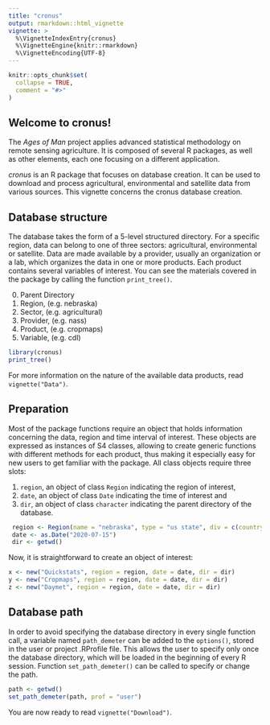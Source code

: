 ```yaml
---
title: "cronus"
output: rmarkdown::html_vignette
vignette: >
  %\VignetteIndexEntry{cronus}
  %\VignetteEngine{knitr::rmarkdown}
  %\VignetteEncoding{UTF-8}
---
```


```r
knitr::opts_chunk$set(
  collapse = TRUE,
  comment = "#>"
)
```

## Welcome to cronus!

The *Ages of Man* project applies advanced statistical methodology on remote sensing agriculture. It is composed of several R packages, as well as other elements, each one focusing on a different application.

*cronus* is an R package that focuses on database creation. It can be used to download and process agricultural, environmental and satellite data from various sources. This vignette concerns the cronus database creation.

## Database structure

The database takes the form of a 5-level structured directory. For a specific region, data can belong to one of three sectors: agricultural, environmental or satellite. Data are made available by a provider, usually an organization or a lab, which organizes the data in one or more products. Each product contains several variables of interest. You can see the materials covered in the package by calling the function `print_tree()`.

0. Parent Directory
1. Region, (e.g. nebraska)
2. Sector, (e.g. agricultural)
3. Provider, (e.g. nass)
4. Product, (e.g. cropmaps)
5. Variable, (e.g. cdl)


```r
library(cronus)
print_tree()
```

For more information on the nature of the available data products, read `vignette("Data")`.

## Preparation

Most of the package functions require an object that holds information concerning the data, region and time interval of interest. These objects are expressed as instances of S4 classes, allowing to create generic functions with different methods for each product, thus making it especially easy for new users to get familiar with the package. All class objects require three slots:

1. `region`, an object of class `Region` indicating the region of interest,
2. `date`, an object of class `Date` indicating the time of interest and
3. `dir`, an object of class `character` indicating the parent directory of the database.

```r
 region <- Region(name = "nebraska", type = "us state", div = c(country = "United States", state = "Nebraska"))
 date <- as.Date("2020-07-15")
 dir <- getwd()
```

Now, it is straightforward to create an object of interest:

```r
x <- new("Quickstats", region = region, date = date, dir = dir)
y <- new("Cropmaps", region = region, date = date, dir = dir)
z <- new("Daymet", region = region, date = date, dir = dir)
```

## Database path

In order to avoid specifying the database directory in every single function call, a variable named `path_demeter` can be added to the `options()`, stored in the user or project .RProfile file. This allows the user to specify only once the database directory, which will be loaded in the beginning of every R session. Function `set_path_demeter()` can be called to specify or change the path.

```r
path <- getwd()
set_path_demeter(path, prof = "user")
```

You are now ready to read `vignette("Download")`.
